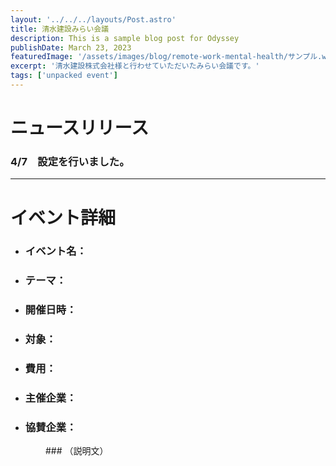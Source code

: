 ```yaml
---
layout: '../../../layouts/Post.astro'
title: 清水建設みらい会議
description: This is a sample blog post for Odyssey
publishDate: March 23, 2023
featuredImage: '/assets/images/blog/remote-work-mental-health/サンプル.webp'
excerpt: '清水建設株式会社様と行わせていただいたみらい会議です。'
tags: ['unpacked event']
---
```


# ニュースリリース

### 4/7　設定を行いました。

*****

# イベント詳細

- ### イベント名：
- ### テーマ：
- ### 開催日時：
- ### 対象：
- ### 費用：
- ### 主催企業：
- ### 協賛企業：

　　　　### （説明文）
